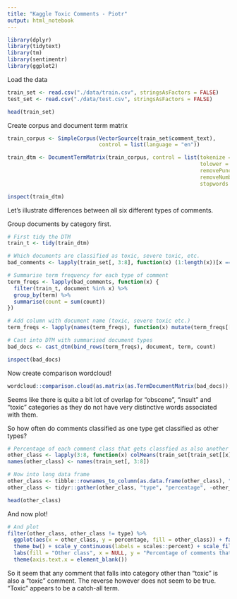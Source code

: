 ```yaml
---
title: "Kaggle Toxic Comments - Piotr"
output: html_notebook
---
```


```r
library(dplyr)
library(tidytext)
library(tm)
library(sentimentr)
library(ggplot2)
```


Load the data

```r
train_set <- read.csv("./data/train.csv", stringsAsFactors = FALSE)
test_set <- read.csv("./data/test.csv", stringsAsFactors = FALSE)

head(train_set)
```

Create corpus and document term matrix

```r

train_corpus <- SimpleCorpus(VectorSource(train_set$comment_text),
                             control = list(language = "en"))

train_dtm <- DocumentTermMatrix(train_corpus, control = list(tokenize = "words",
                                                             tolower = TRUE,
                                                             removePunctuation = TRUE,
                                                             removeNumbers = TRUE,
                                                             stopwords = TRUE))

inspect(train_dtm)
```

Let's illustrate differences between all six different types of comments.

Group documents by category first.

```r
# First tidy the DTM
train_t <- tidy(train_dtm)

# Which documents are classified as toxic, severe toxic, etc.
bad_comments <- lapply(train_set[, 3:8], function(x) (1:length(x))[x == 1])

# Summarise term frequency for each type of comment
term_freqs <- lapply(bad_comments, function(x) { 
  filter(train_t, document %in% x) %>%
  group_by(term) %>%
  summarise(count = sum(count))
})

# Add column with document name (toxic, severe toxic etc.)
term_freqs <- lapply(names(term_freqs), function(x) mutate(term_freqs[[x]], document = x))

# Cast into DTM with summarised document types
bad_docs <- cast_dtm(bind_rows(term_freqs), document, term, count)

inspect(bad_docs)
```

Now create comparison wordcloud!

```r
wordcloud::comparison.cloud(as.matrix(as.TermDocumentMatrix(bad_docs)), max.words = 200)
```

Seems like there is quite a bit lot of overlap for "obscene", "insult" and "toxic" categories 
as they do not have very distinctive words associated with them.

So how often do comments classified as one type get classified as other types?

```r
# Percentage of each comment class that gets classfied as also another class
other_class <- lapply(3:8, function(x) colMeans(train_set[train_set[[x]] == 1, 3:8]))
names(other_class) <- names(train_set[, 3:8])

# Now into long data frame
other_class <- tibble::rownames_to_column(as.data.frame(other_class), "other_class")
other_class <- tidyr::gather(other_class, "type", "percentage", -other_class)

head(other_class)
```

And now plot!

```r
# And plot
filter(other_class, other_class != type) %>%
  ggplot(aes(x = other_class, y = percentage, fill = other_class)) + facet_wrap(~ type, ncol = 3) + geom_col() +
  theme_bw() + scale_y_continuous(labels = scales::percent) + scale_fill_brewer(palette = "BrBG") + 
  labs(fill = "Other class", x = NULL, y = "Percentage of comments that have other classification") +
  theme(axis.text.x = element_blank())

```

So it seem that any comment that falls into category other than "toxic" is also a "toxic" comment.
The reverse however does not seem to be true. "Toxic" appears to be a catch-all term.


